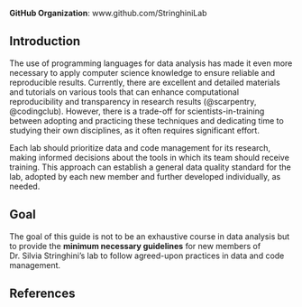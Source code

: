 **GitHub Organization**: www.github.com/StringhiniLab

## Introduction {.unnumbered}

The use of programming languages for data analysis has made it even more necessary to apply computer science knowledge to ensure reliable and reproducible results. Currently, there are excellent and detailed materials and tutorials on various tools that can enhance computational reproducibility and transparency in research results (@scarpentry, @codingclub). However, there is a trade-off for scientists-in-training between adopting and practicing these techniques and dedicating time to studying their own disciplines, as it often requires significant effort.

Each lab should prioritize data and code management for its research, making informed decisions about the tools in which its team should receive training. This approach can establish a general data quality standard for the lab, adopted by each new member and further developed individually, as needed.

## Goal {.unnumbered}

The goal of this guide is not to be an exhaustive course in data analysis but to provide the **minimum necessary guidelines** for new members of Dr. Silvia Stringhini's lab to follow agreed-upon practices in data and code management. 

## References  

